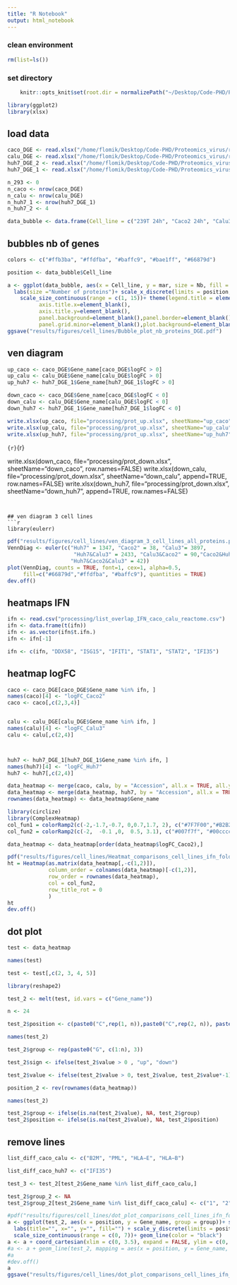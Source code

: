 ```yaml
---
title: "R Notebook"
output: html_notebook
---
```





### clean environment
```r
rm(list=ls())
```

### set directory
```r
    knitr::opts_knit$set(root.dir = normalizePath("~/Desktop/Code-PHD/Proteomics_virus/")) 
```

```r
library(ggplot2)
library(xlsx)
```


## load data
```r
caco_DGE <- read.xlsx("/home/flomik/Desktop/Code-PHD/Proteomics_virus/results/Caco2/DGE/Caco2_R2_Caco2_U_vs_R2_Caco2_T_DGE_results_filt.xlsx", 1)
calu_DGE <- read.xlsx("/home/flomik/Desktop/Code-PHD/Proteomics_virus/results/Calu3/DGE/Calu3_R2_Calu3_U_vs_R2_Calu3_T_DGE_results_filt.xlsx", 1)
huh7_DGE_2 <- read.xlsx("/home/flomik/Desktop/Code-PHD/Proteomics_virus/results/Huh7/DGE/Huh7_R1_Huh7_U_vs_R1_Huh7_T_DGE_results_filt.xlsx", 1)
huh7_DGE_1 <- read.xlsx("/home/flomik/Desktop/Code-PHD/Proteomics_virus/data/SARS-2/covid-19_proteomics_UNINF_vs_H48PI_DGE_results_filt.xlsx",1)
```

```r
n_293 <- 0
n_caco <- nrow(caco_DGE)
n_calu <- nrow(calu_DGE)
n_huh7_1 <- nrow(huh7_DGE_1)
n_huh7_2 <- 4
```

```r
data_bubble <- data.frame(Cell_line = c("239T 24h", "Caco2 24h", "Calu3 24h", "Huh7 24h", "Huh7 48h"), Nb = c(n_293, n_caco, n_calu, n_huh7_2, n_huh7_1), mar = 1)
```


## bubbles nb of genes
```r
colors <- c("#ffb3ba", "#ffdfba", "#baffc9", "#bae1ff", "#66879d")
```

```r
position <- data_bubble$Cell_line
```

```r
a <- ggplot(data_bubble, aes(x = Cell_line, y = mar, size = Nb, fill = Cell_line))+ geom_point(shape = 21)+
  labs(size ="Number of proteins")+ scale_x_discrete(limits = position, position = "top")+theme_light()+ scale_fill_manual(values=colors) +
    scale_size_continuous(range = c(1, 15))+ theme(legend.title = element_blank(), legend.position = "none", axis.line=element_blank(),axis.text.y=element_blank(),axis.ticks=element_blank(),
          axis.title.x=element_blank(),
          axis.title.y=element_blank(),
          panel.background=element_blank(),panel.border=element_blank(),panel.grid.major=element_blank(),
          panel.grid.minor=element_blank(),plot.background=element_blank(), axis.text.x = element_text(size=15, color = "black"))+ylim(c(0.9,1))
ggsave("results/figures/cell_lines/Bubble_plot_nb_proteins_DGE.pdf")
```
## ven diagram
```r
up_caco <- caco_DGE$Gene_name[caco_DGE$logFC > 0]
up_calu <- calu_DGE$Gene_name[calu_DGE$logFC > 0]
up_huh7 <- huh7_DGE_1$Gene_name[huh7_DGE_1$logFC > 0]
```

```r
down_caco <- caco_DGE$Gene_name[caco_DGE$logFC < 0]
down_calu <- calu_DGE$Gene_name[calu_DGE$logFC < 0]
down_huh7 <- huh7_DGE_1$Gene_name[huh7_DGE_1$logFC < 0]
```

```r
write.xlsx(up_caco, file="processing/prot_up.xlsx", sheetName="up_caco", row.names=FALSE)
write.xlsx(up_calu, file="processing/prot_up.xlsx", sheetName="up_calu", append=TRUE, row.names=FALSE)
write.xlsx(up_huh7, file="processing/prot_up.xlsx", sheetName="up_huh7", append=TRUE, row.names=FALSE)
```


```{r}```{r}

write.xlsx(down_caco, file="processing/prot_down.xlsx", sheetName="down_caco", row.names=FALSE)
write.xlsx(down_calu, file="processing/prot_down.xlsx", sheetName="down_calu", append=TRUE, row.names=FALSE)
write.xlsx(down_huh7, file="processing/prot_down.xlsx", sheetName="down_huh7", append=TRUE, row.names=FALSE)
```


## ven diagram 3 cell lines
```r
library(eulerr)
```
```r
pdf("results/figures/cell_lines/ven_diagram_3_cell_lines_all_proteins.pdf")
VennDiag <- euler(c("Huh7" = 1347, "Caco2" = 38, "Calu3"= 3897,
                     "Huh7&Calu3" = 2433, "Calu3&Caco2" = 90,"Caco2&Huh7" = 90,
                    "Huh7&Caco2&Calu3" = 42))
plot(VennDiag, counts = TRUE, font=1, cex=1, alpha=0.5,
     fill=c("#66879d","#ffdfba", "#baffc9"), quantities = TRUE)
dev.off()
```
## heatmaps IFN
```r
ifn <- read.csv("processing/list_overlap_IFN_caco_calu_reactome.csv")
ifn <- data.frame(t(ifn))
ifn <- as.vector(ifn$t.ifn.)
ifn <- ifn[-1]
```
```r
ifn <- c(ifn, "DDX58", "ISG15", "IFIT1", "STAT1", "STAT2", "IFI35")
```

## heatmap logFC
```r
caco <- caco_DGE[caco_DGE$Gene_name %in% ifn, ]
names(caco)[4] <- "logFC_Caco2"
caco <- caco[,c(2,3,4)]


calu <- calu_DGE[calu_DGE$Gene_name %in% ifn, ]
names(calu)[4] <- "logFC_Calu3"
calu <- calu[,c(2,4)]



huh7 <- huh7_DGE_1[huh7_DGE_1$Gene_name %in% ifn, ]
names(huh7)[4] <- "logFC_Huh7"
huh7 <- huh7[,c(2,4)]
```

```r
data_heatmap <- merge(caco, calu, by = "Accession", all.x = TRUE, all.y = TRUE)
data_heatmap <- merge(data_heatmap, huh7, by = "Accession", all.x = TRUE, all.y = TRUE)
rownames(data_heatmap) <- data_heatmap$Gene_name
```


```r
library(circlize)
library(ComplexHeatmap)
col_fun1 = colorRamp2(c(-2,-1.7,-0.7, 0,0.7,1.7, 2), c("#7F7F00","#B2B200" ,"#E5E500","white","#BF7FBF","#993299","#590059"))
col_fun2 = colorRamp2(c(-2,  -0.1 ,0,  0.5, 3.1), c("#007f7f", "#00cccc","white","#ff0000", "#cc0000"))
```

```r
data_heatmap <- data_heatmap[order(data_heatmap$logFC_Caco2),]
```

```r
pdf("results/figures/cell_lines/Heatmat_comparisons_cell_lines_ifn_foldchange.pdf", width = 2.5, height = 7)
ht = Heatmap(as.matrix(data_heatmap[,-c(1,2)]),
             column_order = colnames(data_heatmap)[-c(1,2)],
             row_order = rownames(data_heatmap),
             col = col_fun2,
             row_title_rot = 0
             )
ht
dev.off()
```
## dot plot
```r
test <- data_heatmap
```

```r
names(test)
```
```r
test <- test[,c(2, 3, 4, 5)]
```


```r
library(reshape2)
```

```r
test_2 <- melt(test, id.vars = c("Gene_name"))
```


```r
n <- 24
```

```r
test_2$position <- c(paste0("C",rep(1, n)),paste0("C",rep(2, n)), paste0("C",rep(3, n)))
```

```r
names(test_2)
```
```r
test_2$group <- rep(paste0("G", c(1:n), 3))
```
```r
test_2$sign <- ifelse(test_2$value > 0 , "up", "down")
```

```r
test_2$value <- ifelse(test_2$value > 0, test_2$value, test_2$value*-1)
```

```r
position_2 <- rev(rownames(data_heatmap))
```
```r
names(test_2)
```
```r
test_2$group <- ifelse(is.na(test_2$value), NA, test_2$group)
test_2$position <- ifelse(is.na(test_2$value), NA, test_2$position)
```


## remove lines
```r
list_diff_caco_calu <- c("B2M", "PML", "HLA−E", "HLA−B")
```

```r
list_diff_caco_huh7 <- c("IFI35")
```

```r
test_3 <- test_2[test_2$Gene_name %in% list_diff_caco_calu,]
```

```r
test_2$group_2 <- NA
test_2$group_2[test_2$Gene_name %in% list_diff_caco_calu] <- c("1", "2", "1", "2", NA, NA)
```

```r
#pdf("results/figures/cell_lines/dot_plot_comparisons_cell_lines_ifn_foldchange.pdf", height = 7, width = 2)
a <- ggplot(test_2, aes(x = position, y = Gene_name, group = group))+ scale_x_discrete(labels=c("C1" = "Caco2","C2" = "Calu3","C3" = "Huh7"))+ theme_minimal()+ geom_point(size = 2.5)+ 
  labs(title="", x="", y="", fill="") + scale_y_discrete(limits = position_2)+ theme(axis.text.x = element_text(angle = 90, vjust = 0.5, hjust=1))+ 
  scale_size_continuous(range = c(0, 7))+ geom_line(color = "black")
a <- a + coord_cartesian(xlim = c(0, 3.5), expand = FALSE, ylim = c(0, 26))
#a <- a + geom_line(test_2, mapping = aes(x = position, y = Gene_name, group = group_2), color = "pink")
#a
#dev.off()
a
ggsave("results/figures/cell_lines/dot_plot_comparisons_cell_lines_ifn_foldchange.pdf", height = 7, width = 2)
```

